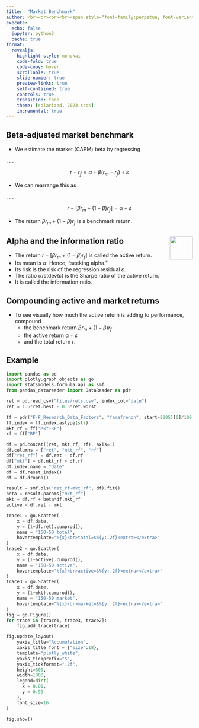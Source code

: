 ```yaml
---
title:  "Market Benchmark"
author: <br><br><br><br><span style="font-family:perpetua; font-variant:small-caps; color:#606060;">Kerry Back</span><br><br><img src="RiceBusiness-transparent-logo-sm.png"  height=80>
execute:
  echo: false
  jupyter: python3
  cache: true
format: 
  revealjs:
    highlight-style: monokai
    code-fold: true
    code-copy: hover
    scrollable: true
    slide-number: true
    preview-links: true
    self-contained: true
    controls: true
    transition: fade
    theme: [solarized, 2023.scss]
    incremental: true
---
```


## Beta-adjusted market benchmark

- We estimate the market (CAPM) beta by regressing

. . .

$$r - r_f = \alpha + \beta (r_m-r_f) + \varepsilon$$

- We can rearrange this as

. . .

$$ r - [\beta r_m + (1-\beta)r_f] = \alpha + \varepsilon$$

- The return $\beta r_m + (1-\beta)r_f$ is a benchmark return.

## Alpha and the information ratio <a href="https://bbcx-investments.com/capm/alphas-mve"><img src="images/Rice_Owl.jpg" style="width:.65in;" align=right></a>

- The return $r - [\beta r_m + (1-\beta)r_f]$ is called the active return.
- Its mean is $\alpha$.  Hence, "seeking alpha."
- Its risk is the risk of the regression residual $\varepsilon$.
- The ratio $\alpha / \text{stdev}(\varepsilon)$ is the Sharpe ratio of the active return.
- It is called the information ratio.

## Compounding active and market returns

- To see visually how much the active return is adding to performance, compound  
  - the benchmark return $\beta r_m + (1-\beta)r_f$
  - the active return $\alpha + \varepsilon$
  - and the total return $r$.

## Example

```python
import pandas as pd
import plotly.graph_objects as go
import statsmodels.formula.api as smf
from pandas_datareader import DataReader as pdr

ret = pd.read_csv("files/rets.csv", index_col="date")
ret = 1.5*ret.best - 0.5*ret.worst

ff = pdr("F-F_Research_Data_Factors", "famafrench", start=2005)[0]/100
ff.index = ff.index.astype(str)
mkt_rf = ff["Mkt-RF"]
rf = ff["RF"]

df = pd.concat((ret, mkt_rf, rf), axis=1)
df.columns = ["ret", "mkt_rf", "rf"]
df["ret_rf"] = df.ret - df.rf
df["mkt"] = df.mkt_rf + df.rf
df.index.name = "date" 
df = df.reset_index()
df = df.dropna()

result = smf.ols("ret_rf~mkt_rf", df).fit()
beta = result.params["mkt_rf"]
mkt = df.rf + beta*df.mkt_rf 
active = df.ret - mkt

trace1 = go.Scatter(
    x = df.date,
    y = (1+df.ret).cumprod(),
    name = "150-50 total",
    hovertemplate="%{x}<br>total=$%{y:.2f}<extra></extra>"
)
trace2 = go.Scatter(
    x = df.date,
    y = (1+active).cumprod(),
    name = "150-50 active",
    hovertemplate="%{x}<br>active=$%{y:.2f}<extra></extra>"
)
trace3 = go.Scatter(
    x = df.date,
    y = (1+mkt).cumprod(),
    name = "150-50 market",
    hovertemplate="%{x}<br>market=$%{y:.2f}<extra></extra>"
)
fig = go.Figure()
for trace in [trace1, trace3, trace2]:
    fig.add_trace(trace)

fig.update_layout(
    yaxis_title="Accumulation",
    xaxis_title_font = {"size":18},
    template="plotly_white",
    yaxis_tickprefix="$",
    yaxis_tickformat=".2f",
    height=600,  
    width=1000,
    legend=dict(
      x = 0.01,
      y = 0.99
    ),
    font_size=16
)

fig.show()
```
